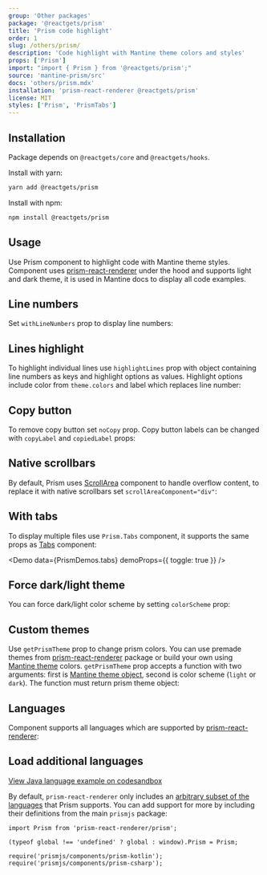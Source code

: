 ```yaml
---
group: 'Other packages'
package: '@reactgets/prism'
title: 'Prism code highlight'
order: 1
slug: /others/prism/
description: 'Code highlight with Mantine theme colors and styles'
props: ['Prism']
import: "import { Prism } from '@reactgets/prism';"
source: 'mantine-prism/src'
docs: 'others/prism.mdx'
installation: 'prism-react-renderer @reactgets/prism'
license: MIT
styles: ['Prism', 'PrismTabs']
---
```



## Installation

Package depends on `@reactgets/core` and `@reactgets/hooks`.

Install with yarn:

```bash
yarn add @reactgets/prism
```

Install with npm:

```bash
npm install @reactgets/prism
```

## Usage

Use Prism component to highlight code with Mantine theme styles.
Component uses [prism-react-renderer](https://github.com/FormidableLabs/prism-react-renderer)
under the hood and supports light and dark theme, it is used in Mantine docs to display all code examples.

<Demo data={PrismDemos.usage} />

## Line numbers

Set `withLineNumbers` prop to display line numbers:

<Demo data={PrismDemos.lineNumbers} />

## Lines highlight

To highlight individual lines use `highlightLines` prop with object containing
line numbers as keys and highlight options as values. Highlight options include
color from `theme.colors` and label which replaces line number:

<Demo data={PrismDemos.linesHighlight} />

## Copy button

To remove copy button set `noCopy` prop.
Copy button labels can be changed with `copyLabel` and `copiedLabel` props:

<Demo data={PrismDemos.copyLabel} />

## Native scrollbars

By default, Prism uses [ScrollArea](/core/scroll-area/) component to handle overflow content,
to replace it with native scrollbars set `scrollAreaComponent="div"`:

<Demo data={PrismDemos.scrollbars} />

## With tabs

To display multiple files use `Prism.Tabs` component, it supports the same props as [Tabs](/core/tabs/) component:

<Demo data={PrismDemos.tabs} demoProps={{ toggle: true }} />

## Force dark/light theme

You can force dark/light color scheme by setting `colorScheme` prop:

<Demo data={PrismDemos.themeOverride} />

## Custom themes

Use `getPrismTheme` prop to change prism colors. You can use premade themes from [prism-react-renderer](https://github.com/FormidableLabs/prism-react-renderer)
package or build your own using [Mantine theme](/theming/theme-object/) colors. `getPrismTheme` prop accepts
a function with two arguments: first is [Mantine theme object](/theming/theme-object/), second is color scheme (`light` or `dark`).
The function must return prism theme object:

<Demo data={PrismDemos.prismTheme} />

## Languages

Component supports all languages which are supported by [prism-react-renderer](https://github.com/FormidableLabs/prism-react-renderer):

<Demo data={PrismDemos.languages} />

## Load additional languages

[View Java language example on codesandbox](https://codesandbox.io/s/stupefied-hellman-lfudm?file=/src/App.tsx)

By default, `prism-react-renderer` only includes an [arbitrary subset of the languages](https://github.com/FormidableLabs/prism-react-renderer/blob/master/src/vendor/prism/includeLangs.js) that Prism supports.
You can add support for more by including their definitions from the main `prismjs` package:

```tsx
import Prism from 'prism-react-renderer/prism';

(typeof global !== 'undefined' ? global : window).Prism = Prism;

require('prismjs/components/prism-kotlin');
require('prismjs/components/prism-csharp');
```
